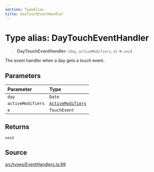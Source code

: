 ```yaml
---
section: TypeAlias
title: DayTouchEventHandler
---
```


# Type alias: DayTouchEventHandler

> **DayTouchEventHandler**: (`day`, `activeModifiers`, `e`) => `void`

The event handler when a day gets a touch event.

## Parameters

| Parameter | Type |
| :------ | :------ |
| `day` | `Date` |
| `activeModifiers` | [`ActiveModifiers`](/api/latest/type-aliases/ActiveModifiers.mdx) |
| `e` | `TouchEvent` |

## Returns

`void`

## Source

[src/types/EventHandlers.ts:99](https://github.com/gpbl/react-day-picker/blob/a8bfa5451/src/types/EventHandlers.ts#L99)
